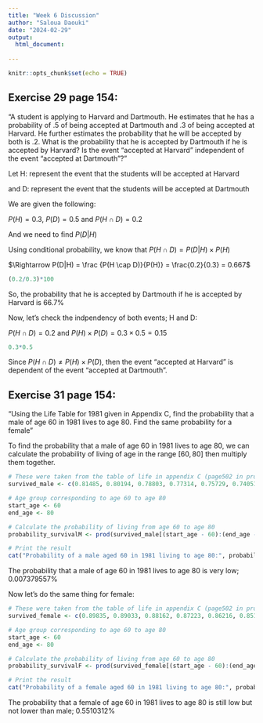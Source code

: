 ```yaml
---
title: "Week 6 Discussion"
author: "Saloua Daouki"
date: "2024-02-29"
output:
  html_document:
    
---
```


```r
knitr::opts_chunk$set(echo = TRUE)
```

## Exercise 29 page 154:

"A student is applying to Harvard and Dartmouth. He estimates that he has a probability of .5 of being accepted at Dartmouth and .3 of being accepted at Harvard. He further estimates the probability that he will be accepted by both is .2. What is the probability that he is accepted by Dartmouth if he is accepted by Harvard? Is the event “accepted at Harvard” independent of the event “accepted at Dartmouth”?"

Let H: represent the event that the students will be accepted at Harvard

and D: represent the event that the students will be accepted at Dartmouth

We are given the following:

$P(H) = 0.3$, $P(D) = 0.5$ and $P(H \cap D)=0.2$

And we need to find $P(D|H)$

Using conditional probability, we know that 
$P(H \cap D) = P(D|H) \times P(H)$

$\Rightarrow P(D|H) = \frac {P(H \cap D)}{P(H)} = \frac{0.2}{0.3} = 0.667$

```r
(0.2/0.3)*100
```

So, the probability that he is accepted by Dartmouth if he is accepted by Harvard is 66.7%

Now, let's check the indpendency of both events; H and D:

$P(H \cap D)=0.2$ and $P(H) \times P(D) = 0.3 \times 0.5 = 0.15$

```r
0.3*0.5
```

Since $P(H \cap D) \neq P(H) \times P(D)$, then the event “accepted at Harvard” is dependent of the event “accepted at Dartmouth”.

## Exercise 31 page 154:

"Using the Life Table for 1981 given in Appendix C, find the probability that a male of age 60 in 1981 lives to age 80. Find the same probability for a female"

To find the probability that a male of age 60 in 1981 lives to age 80, we can calculate the probability of living of age in the range $[60,80]$ then multiply them together.

```r
# These were taken from the table of life in appendix C (page502 in prob book) and divided by 100,000 (the total # of people)
survived_male <- c(0.81485, 0.80194, 0.78803, 0.77314, 0.75729, 0.74051, 0.72280, 0.70414, 0.68445, 0.66364, 0.64164, 0.61847, 0.59419, 0.56885, 0.54249, 0.51519, 0.48704, 0.45816, 0.42867, 0.39872, 0.36848)

# Age group corresponding to age 60 to age 80
start_age <- 60
end_age <- 80

# Calculate the probability of living from age 60 to age 80
probability_survivalM <- prod(survived_male[(start_age - 60):(end_age - 60)])  # I tried "start_age" but the output was NA, the same thing when I added 1, so I am subtracting 60 so the calculation of the probability will start with the first element of the vector survived_male.

# Print the result
cat("Probability of a male aged 60 in 1981 living to age 80:", probability_survivalM, "\n")
```

The probability that a male of age 60 in 1981 lives to age 80 is very low; 0.007379557%

Now let's do the same thing for female:

```r
# These were taken from the table of life in appendix C (page502 in prob book) and divided by 100,000 (the total # of people)
survived_female <- c(0.89835, 0.89033, 0.88162, 0.87223, 0.86216, 0.85141, 0.83995, 0.82772, 0.81465, 0.80064, 0.78562, 0.76953, 0.75234, 0.73400, 0.71499, 0.69376, 0.67178, 0.64851, 0.62391, 0.59796, 0.57062)

# Age group corresponding to age 60 to age 80
start_age <- 60
end_age <- 80

# Calculate the probability of living from age 60 to age 80
probability_survivalF <- prod(survived_female[(start_age - 60):(end_age - 60)]) 

# Print the result
cat("Probability of a female aged 60 in 1981 living to age 80:", probability_survivalF, "\n")
```

The probability that a female of age 60 in 1981 lives to age 80 is still low but not lower than male; 0.5510312%

